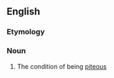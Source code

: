 ==English==

===Etymology===
{{suffix|en|piteous|ness}}

===Noun===
{{en-noun|-|es}}

# The condition of being [[piteous]]